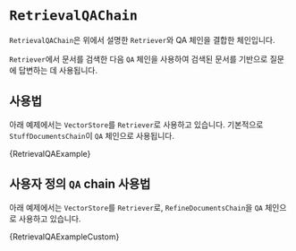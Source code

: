 
# `RetrievalQAChain`

`RetrievalQAChain`은 위에서 설명한 `Retriever`와 QA 체인을 결합한 체인입니다.

`Retriever`에서 문서를 검색한 다음 `QA` 체인을 사용하여 검색된 문서를 기반으로 질문에 답변하는 데 사용됩니다.

## 사용법

아래 예제에서는 `VectorStore`를 `Retriever`로 사용하고 있습니다. 기본적으로 `StuffDocumentsChain`이 `QA` 체인으로 사용됩니다.

<CodeBlock language="typescript">{RetrievalQAExample}</CodeBlock>

## 사용자 정의 `QA` chain 사용법

아래 예제에서는 `VectorStore`를 `Retriever`로, `RefineDocumentsChain`을 `QA` 체인으로 사용하고 있습니다.

<CodeBlock language="typescript">{RetrievalQAExampleCustom}</CodeBlock>

